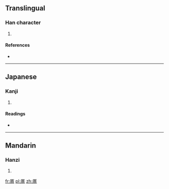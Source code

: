 ==Translingual==

===Han character===
{{Han char|rn=27|rad=厂|as=10|sn=12|four=7128<sub>1</sub>|canj=一十月金 (MJBC)|ids=⿸[[厂]][[真]]}}

# {{defn|Han|sort=厂10}}

====References====
* {{Han ref|kx=0162.330|dkj=02998|dj=0370.120|hdz=10076.070|uh=53A7|ud=21415|bh=D865|bd=55397}}

----

==Japanese==

===Kanji===
{{ja-kanji|grade=|rs=厂10}}

# {{defn|lang=ja|sort=厂10}}

====Readings====
* {{ja-readings|on=[[てん]] (ten)|kun=[[つか]] (tsuka)}}

----

==Mandarin==

===Hanzi===
{{cmn-hanzi|pin=[[diān]] ([[dian1]]), [[jǐn]] ([[jin3]])|wg=tien<sup>1</sup>, chin<sup>3</sup>}}

# {{defn|lang=cmn|sort=厂10}}

[[fr:厧]]
[[pl:厧]]
[[zh:厧]]